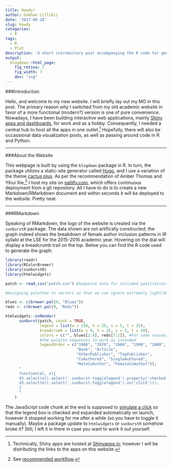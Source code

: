 ```yaml
---
title: Howdy!
author: Gokhan Ciflikli
date: '2017-06-18'
slug: howdy
categories:
  - R
tags:
  - R
  - Plot
description: 'A short introductory post accompanying the R code for generating the website logo.'
output:
  blogdown::html_page:
    fig_retina: 2
    fig_width: 7
    dev: "svg"
---
```

###Introduction

Hello, and welcome to my new website. I will briefly lay out my MO in this post. The primary reason why I switched from my old academic website in favor of a more functional (modern?) version is one of pure convenience. Nowadays, I have been building interactive web applications, mainly [Shiny apps and dashboards](https://shiny.rstudio.com/), for work and as a hobby. Consequently, I needed a central hub to host all the apps in one outlet.[^1] Hopefully, there will also be occassional data visualization posts, as well as passing around code in R and Python.

***
###About the Website

This webpage is built by using the `blogdown` package in R. In turn, the package utilizes a static-site generator called [Hugo](https://themes.gohugo.io/), and I use a variation of the theme [cactus plus](https://themes.gohugo.io/hugo-theme-cactus-plus/).
As per the recommendation of Amber Thomas and Yihui Xie,[^2] I host my site on [netlify.com](https://netlify.com), which offers continuous deployment from a git repository. All I have to do is to create a new Markdown/RMarkdown document and within seconds it will be deployed to the website. Pretty neat.

***
###RMarkdown

Speaking of RMarkdown, the logo of the website is created via the `sunburstR` package. The data shown are not artifically constructed; the graph indeed shows the breakdown of female author inclusion patterns in IR syllabi at the LSE for the 2015-2016 academic year. Hovering on the dial will display a breadcrumb trail on the top. Below you can find the R code used to generate the graph:

```r
library(readr)
library(RColorBrewer)
library(sunburstR)
library(htmlwidgets)

patch <- read_csv("patch.csv") #Sequence data for included publications written by female authors

#Assigning palettes to vectors so that we can ignore extremely light/dark colors via subsetting later

blues <- c(brewer.pal(9, "Blues"))
reds <- c(brewer.pal(9, "Reds"))

htmlwidgets::onRender(
      sunburst(patch, count = TRUE,
               legend = list(w = 150, h = 25, s = 5, t = 25),
               breadcrumb = list(w = 0, h = 25, s = 5, t = 10),
               colors = c("", blues[1:8], reds[7:2]), #For some reason, I had to assign a blank color first for
               #the palette sequences to work as intended
               legendOrder = c("1960", "1970", "1980", "1990", "2000", "2010",
                               "Book", "Article",
                               "OtherPublisher", "TopPublisher",
                               "CoAuthored", "SingleAuthored",
                               "MaleCoAuthor", "FemaleCoAuthor")),
      "
      function(el, x){
      d3.select(el).select('.sunburst-togglelegend').property('checked',true);
      d3.select(el).select('.sunburst-togglelegend').on('click')();
      }
      "
    )
```

The JavaScript code chunk at the end is supposed to [simulate a click](https://github.com/timelyportfolio/sunburstR/issues/15) so that the legend box is checked and expanded automatically on launch, however it stopped working for me after a while (so you have to toggle it manually). Maybe a package update to `htmlwidgets` or `sunburstR` somehow broke it? Still, I left it in there in case you want to work it out yourself.

[^1]: Technically, Shiny apps are hosted at [Shinyapps.io](https://Shinyapps.io); however I will be distributing the links to the apps on this website.
[^2]: See [recommended workflow](https://bookdown.org/yihui/blogdown/workflow.html).